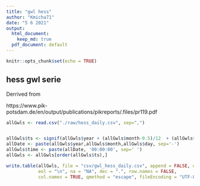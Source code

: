 ```yaml
---
title: "gwl hess"
author: "Kmicha71"
date: "5 6 2021"
output:
  html_document: 
    keep_md: true
  pdf_document: default
---
```


```r
knitr::opts_chunk$set(echo = TRUE)
```

## hess gwl serie

Derrived from 

https://www.pik-potsdam.de/en/output/publications/pikreports/.files/pr119.pdf


```r


allGwls <- read.csv("./raw/hess_daily.csv", sep=",")


allGwls$ts <- signif(allGwls$year + (allGwls$month-0.5)/12  + (allGwls$day-0.5)/365, digits=8)
allDate <- paste(allGwls$year,allGwls$month,allGwls$day, sep='-')
allGwls$time <- paste(allDate, '00:00:00', sep=' ')
allGwls <- allGwls[order(allGwls$ts),]

write.table(allGwls, file = "csv/gwl_hess_daily.csv", append = FALSE, quote = TRUE, sep = ",",
            eol = "\n", na = "NA", dec = ".", row.names = FALSE,
            col.names = TRUE, qmethod = "escape", fileEncoding = "UTF-8")

```

